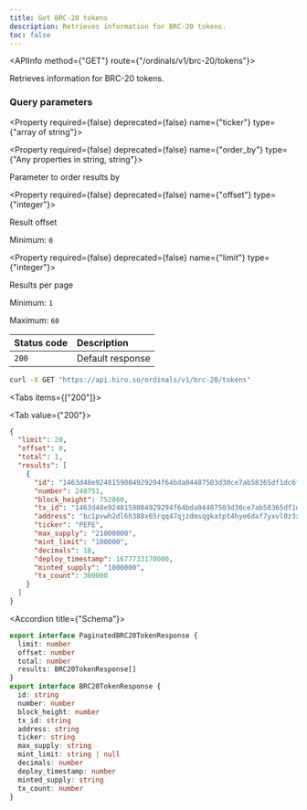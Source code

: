 ```yaml
---
title: Get BRC-20 tokens
description: Retrieves information for BRC-20 tokens.
toc: false
---
```



<Root>

<API>

<APIInfo method={"GET"} route={"/ordinals/v1/brc-20/tokens"}>

Retrieves information for BRC-20 tokens.

### Query parameters

<Property required={false} deprecated={false} name={"ticker"} type={"array of string"}>

</Property>

<Property required={false} deprecated={false} name={"order_by"} type={"Any properties in string, string"}>

Parameter to order results by

</Property>

<Property required={false} deprecated={false} name={"offset"} type={"integer"}>

Result offset

<span>Minimum: `0`</span>

</Property>

<Property required={false} deprecated={false} name={"limit"} type={"integer"}>

Results per page

<span>Minimum: `1`</span>

<span>Maximum: `60`</span>

</Property>

| Status code | Description      |
| :---------- | :--------------- |
| `200`       | Default response |

</APIInfo>

<APIExample>

```bash title="curl"
curl -X GET "https://api.hiro.so/ordinals/v1/brc-20/tokens"
```

<Tabs items={["200"]}>

<Tab value={"200"}>

```json title="Example response"
{
  "limit": 20,
  "offset": 0,
  "total": 1,
  "results": [
    {
      "id": "1463d48e9248159084929294f64bda04487503d30ce7ab58365df1dc6fd58218i0",
      "number": 248751,
      "block_height": 752860,
      "tx_id": "1463d48e9248159084929294f64bda04487503d30ce7ab58365df1dc6fd58218",
      "address": "bc1pvwh2dl6h388x65rqq47qjzdmsqgkatpt4hye6daf7yxvl0z3xjgq247aq8",
      "ticker": "PEPE",
      "max_supply": "21000000",
      "mint_limit": "100000",
      "decimals": 18,
      "deploy_timestamp": 1677733170000,
      "minted_supply": "1000000",
      "tx_count": 300000
    }
  ]
}
```

<Accordions>

<Accordion title={"Schema"}>

```ts
export interface PaginatedBRC20TokenResponse {
  limit: number
  offset: number
  total: number
  results: BRC20TokenResponse[]
}
export interface BRC20TokenResponse {
  id: string
  number: number
  block_height: number
  tx_id: string
  address: string
  ticker: string
  max_supply: string
  mint_limit: string | null
  decimals: number
  deploy_timestamp: number
  minted_supply: string
  tx_count: number
}
```

</Accordion>

</Accordions>

</Tab>

</Tabs>

</APIExample>

</API>

</Root>
